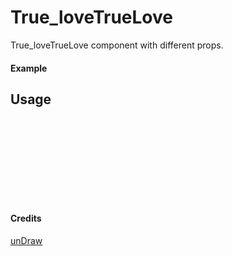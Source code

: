 
<Meta of={True_loveTrueLove} title="unDraw/True_loveTrueLove" />

# True_loveTrueLove

True_loveTrueLove component with different props.

#### Example

<Canvas of={True_loveTrueLove.Primary} />

## Usage

```ts
import { True_loveTrueLove } from "yadl-ui";

const Example = () => {
  return (
      <True_loveTrueLove />
  );
};

export default Example;
```

#### Credits
[unDraw](https://undraw.co/illustrations)
